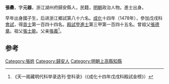 '''張罍'''，字'''元器'''，浙江湖州府歸安縣人，民籍，[[明朝|明朝]]政治人物。進士出身。

早年出身國子生，后进浙江鄉試第八十六名。[[成化|成化]]十四年（1478年），參加戊戌科[[會試|會試]]，得[[貢士|貢士]]第一百四十四名。[[殿試|殿試]]登[[進士|進士]]第三甲第一百四十五名。曾祖父[[張德章|張德章]]。祖父[[張士能|張士能]]。父亲[[張義|張義]]<ref>《天一阁藏明代科举录选刊·登科录》（《成化十四年戊戌科殿試金榜》）</ref>。

==参考==
{{reflist}}
{{明朝人物小作品}}

{{start box}}
{{s-off}}
{{s-before|[[宋鈞|宋鈞]]}}
{{s-title|明朝上高縣知縣|成化年間－1493年}}
{{s-after|[[王俸_(弘治庚戌進士)|王俸]]}}
{{end box}}

{{成化十四年戊戌科殿試金榜}}

[[Category:張姓|Category:張姓]]
[[Category:歸安人|Category:歸安人]]
[[Category:明朝上高縣知縣|Category:明朝上高縣知縣]]
